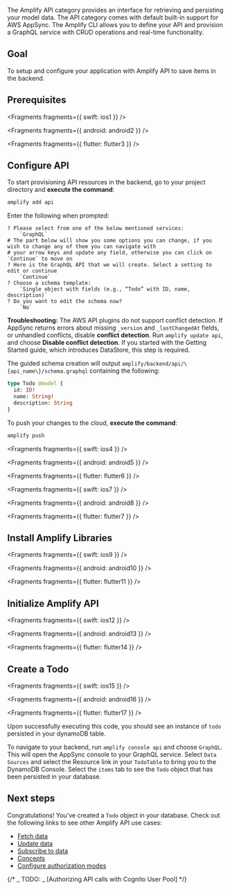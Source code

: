 The Amplify API category provides an interface for retrieving and persisting your model data. The API category comes with default built-in support for AWS AppSync. The Amplify CLI allows you to define your API and provision a GraphQL service with CRUD operations and real-time functionality.

## Goal

To setup and configure your application with Amplify API to save items in the backend.

## Prerequisites


<Fragments fragments={{ swift: ios1 }} />


<Fragments fragments={{ android: android2 }} />


<Fragments fragments={{ flutter: flutter3 }} />

## Configure API

To start provisioning API resources in the backend, go to your project directory and **execute the command**:

```bash
amplify add api
```

Enter the following when prompted:

```console
? Please select from one of the below mentioned services:
    `GraphQL`
# The part below will show you some options you can change, if you wish to change any of them you can navigate with
# your arrow keys and update any field, otherwise you can click on `Continue` to move on
? Here is the GraphQL API that we will create. Select a setting to edit or continue
    `Continue`
? Choose a schema template:
    `Single object with fields (e.g., “Todo” with ID, name, description)`
? Do you want to edit the schema now?
    `No`
```

<Callout warning>

**Troubleshooting:** The AWS API plugins do not support conflict detection. If AppSync returns errors about missing `_version` and `_lastChangedAt` fields, or unhandled conflicts, disable **conflict detection**. Run `amplify update api`, and choose **Disable conflict detection**. If you started with the Getting Started guide, which introduces DataStore, this step is required.

</Callout>

The guided schema creation will output `amplify/backend/api/\{api_name\}/schema.graphql` containing the following:

```graphql
type Todo @model {
  id: ID!
  name: String!
  description: String
}
```

To push your changes to the cloud, **execute the command**:

```bash
amplify push
```


<Fragments fragments={{ swift: ios4 }} />


<Fragments fragments={{ android: android5 }} />


<Fragments fragments={{ flutter: flutter6 }} />


<Fragments fragments={{ swift: ios7 }} />


<Fragments fragments={{ android: android8 }} />


<Fragments fragments={{ flutter: flutter7 }} />

## Install Amplify Libraries


<Fragments fragments={{ swift: ios9 }} />


<Fragments fragments={{ android: android10 }} />


<Fragments fragments={{ flutter: flutter11 }} />

## Initialize Amplify API


<Fragments fragments={{ swift: ios12 }} />


<Fragments fragments={{ android: android13 }} />


<Fragments fragments={{ flutter: flutter14 }} />

## Create a Todo


<Fragments fragments={{ swift: ios15 }} />


<Fragments fragments={{ android: android16 }} />


<Fragments fragments={{ flutter: flutter17 }} />

Upon successfully executing this code, you should see an instance of `todo` persisted in your dynamoDB table.

To navigate to your backend, run `amplify console api` and choose `GraphQL`. This will open the AppSync console to your GraphQL service. Select `Data Sources` and select the Resource link in your `TodoTable` to bring you to the DynamoDB Console. Select the `items` tab to see the `Todo` object that has been persisted in your database.

## Next steps

Congratulations! You've created a `Todo` object in your database. Check out the following links to see other Amplify API use cases:

- [Fetch data](/lib/graphqlapi/query-data)
- [Update data](/lib/graphqlapi/mutate-data)
- [Subscribe to data](/lib/graphqlapi/subscribe-data)
- [Concepts](/lib/graphqlapi/concepts)
- [Configure authorization modes](/lib/graphqlapi/authz)

{/* _ TODO: _ [Authorizing API calls with Cognito User Pool] */}
